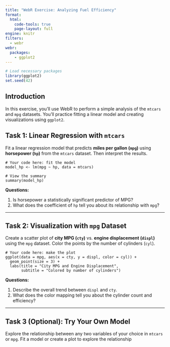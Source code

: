 ```yaml
---
title: "WebR Exercise: Analyzing Fuel Efficiency"
format: 
  html:
    code-tools: true
    page-layout: full
engine: knitr
filters:
  - webr
webr:
  packages:
    - ggplot2
---
```


```r
# Load necessary packages
library(ggplot2)
set.seed(42)
```

## Introduction

In this exercise, you'll use WebR to perform a simple analysis of the `mtcars` and `mpg` datasets. You'll practice fitting a linear model and creating visualizations using `ggplot2`.

## Task 1: Linear Regression with `mtcars`

Fit a linear regression model that predicts **miles per gallon (`mpg`)** using **horsepower (`hp`)** from the `mtcars` dataset. Then interpret the results.

```web-r


# Your code here: fit the model
model_hp <- lm(mpg ~ hp, data = mtcars)

# View the summary
summary(model_hp)
```

**Questions:**

1.  Is horsepower a statistically significant predictor of MPG?
2.  What does the coefficient of `hp` tell you about its relationship with `mpg`?

------------------------------------------------------------------------

## Task 2: Visualization with `mpg` Dataset

Create a scatter plot of **city MPG (`cty`)** vs. **engine displacement (`displ`)** using the `mpg` dataset. Color the points by the number of cylinders (`cyl`).

```web-r
# Your code here: make the plot
ggplot(data = mpg, aes(x = cty, y = displ, color = cyl)) +
  geom_point(size = 3) +
  labs(title = "City MPG and Engine Displacement",
       subtitle = "Colored by number of cylinders")
```

**Questions:**

1.  Describe the overall trend between `displ` and `cty`.
2.  What does the color mapping tell you about the cylinder count and efficiency?

------------------------------------------------------------------------

## Task 3 (Optional): Try Your Own Model

Explore the relationship between any two variables of your choice in `mtcars` or `mpg`. Fit a model or create a plot to explore the relationship

